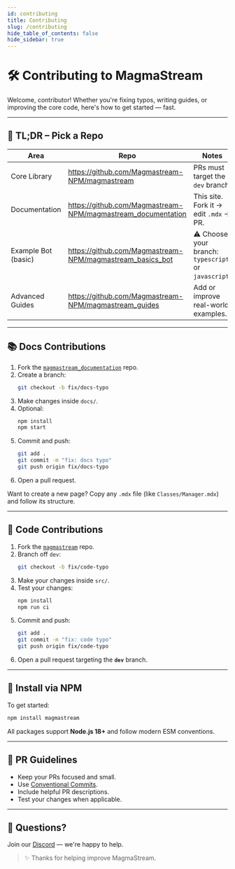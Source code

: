 ```yaml
---
id: contributing
title: Contributing
slug: /contributing
hide_table_of_contents: false
hide_sidebar: true
---
```


# 🛠️ Contributing to MagmaStream

Welcome, contributor! Whether you're fixing typos, writing guides, or improving the core code, here's how to get started — fast.

---

## 🧠 TL;DR – Pick a Repo

| Area                        | Repo                                                                                       | Notes                                                                 |
|-----------------------------|--------------------------------------------------------------------------------------------|-----------------------------------------------------------------------|
| Core Library                | https://github.com/Magmastream-NPM/magmastream                                             | PRs must target the `dev` branch.                                     |
| Documentation               | https://github.com/Magmastream-NPM/magmastream_documentation                               | This site. Fork it → edit `.mdx` → PR.                                |
| Example Bot (basic)         | https://github.com/Magmastream-NPM/magmastream_basics_bot                                  | ⚠️ Choose your branch: `typescript` or `javascript`.                  |
| Advanced Guides             | https://github.com/Magmastream-NPM/magmastream_guides                                      | Add or improve real-world examples.                                   |

---

## 📚 Docs Contributions

1. Fork the [`magmastream_documentation`](https://github.com/Magmastream-NPM/magmastream_documentation) repo.
2. Create a branch:  
    ```bash
    git checkout -b fix/docs-typo
    ```
3. Make changes inside `docs/`.
4. Optional:  
    ```bash
    npm install
    npm start
    ```
5. Commit and push:  
    ```bash
    git add .
    git commit -m "fix: docs typo"
    git push origin fix/docs-typo
    ```
6. Open a pull request.

Want to create a new page? Copy any `.mdx` file (like `Classes/Manager.mdx`) and follow its structure.

---

## 🤖 Code Contributions

1. Fork the [`magmastream`](https://github.com/Magmastream-NPM/magmastream) repo.
2. Branch off `dev`:  
    ```bash
    git checkout -b fix/code-typo
    ```
3. Make your changes inside `src/`.
4. Test your changes:  
    ```bash
    npm install
    npm run ci
    ```
5. Commit and push:  
    ```bash
    git add .
    git commit -m "fix: code typo"
    git push origin fix/code-typo
    ```
6. Open a pull request targeting the **`dev`** branch.

---

## 🚀 Install via NPM

To get started:

```bash
npm install magmastream
```

All packages support **Node.js 18+** and follow modern ESM conventions.

---

## 🧼 PR Guidelines

- Keep your PRs focused and small.
- Use [Conventional Commits](https://www.conventionalcommits.org/en/v1.0.0/).
- Include helpful PR descriptions.
- Test your changes when applicable.

---

## 💬 Questions?

Join our [Discord](https://discord.gg/HV59Z3zEjt) — we're happy to help.

> ✨ Thanks for helping improve MagmaStream.
